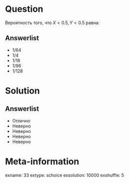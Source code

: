 Question
========
 Вероятность того, что $X<0.5, Y<0.5$ равна:
  

Answerlist
----------
*  $1/64$
*  $1/4$
*  $1/16$
*  $1/96$
*  $1/128$

Solution
========

Answerlist
----------
*  Отлично
*  Неверно
*  Неверно
*  Неверно
*  Неверно

Meta-information
================
exname: 33
extype: schoice
exsolution: 10000
exshuffle: 5
